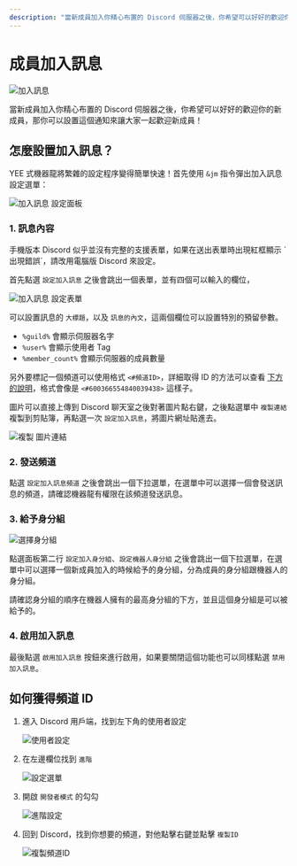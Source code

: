 ---
description: "當新成員加入你精心布置的 Discord 伺服器之後，你希望可以好好的歡迎你的新成員，那你可以設置這個通知來讓大家一起歡迎新成員！"
---

# 成員加入訊息


![加入訊息](@static/docs/join-message/join-message-index.jpg)

當新成員加入你精心布置的 Discord 伺服器之後，你希望可以好好的歡迎你的新成員，那你可以設置這個通知來讓大家一起歡迎新成員！

## 怎麼設置加入訊息？

<Adsense />

YEE 式機器龍將繁雜的設定程序變得簡單快速！首先使用 `&jm` 指令彈出加入訊息設定選單：

![加入訊息 設定面板](@static/docs/join-message/join-message-panel.png)

### 1. 訊息內容

<Warning title="我想先警告你">
  手機版本 Discord 似乎並沒有完整的支援表單，如果在送出表單時出現紅框顯示
  `出現錯誤`，請改用電腦版 Discord 來設定。
</Warning>

首先點選 `設定加入訊息` 之後會跳出一個表單，並有四個可以輸入的欄位，

![加入訊息 設定表單](@static/docs/join-message/join-message-form.png)

可以設置訊息的 `大標題`，以及 `訊息的內文`，這兩個欄位可以設置特別的預留參數。

- `%guild%` 會顯示伺服器名字
- `%user%` 會顯示使用者 Tag
- `%member_count%` 會顯示伺服器的成員數量

另外要標記一個頻道可以使用格式 `<#頻道ID>`，詳細取得 ID 的方法可以查看 [下方的說明](#如何獲得頻道-id)，格式會像是 `<#600366554840039438>` 這樣子。

圖片可以直接上傳到 Discord 聊天室之後對著圖片點右鍵，之後點選單中 `複製連結` 複製到剪貼簿，再點選一次 `設定加入訊息`，將圖片網址貼進去。

<Adsense />

![複製 圖片連結](@static/docs/join-message/copy-image-url.png)

### 2. 發送頻道

點選 `設定加入訊息頻道` 之後會跳出一個下拉選單，在選單中可以選擇一個會發送訊息的頻道，請確認機器龍有權限在該頻道發送訊息。

### 3. 給予身分組

![選擇身分組](@static/docs/join-message/select-role.png)

點選面板第二行 `設定加入身分組`、`設定機器人身分組` 之後會跳出一個下拉選單，在選單中可以選擇一個新成員加入的時候給予的身分組，分為成員的身分組跟機器人的身分組。

請確認身分組的順序在機器人擁有的最高身分組的下方，並且這個身分組是可以被給予的。

### 4. 啟用加入訊息

最後點選 `啟用加入訊息` 按鈕來進行啟用，如果要關閉這個功能也可以同樣點選 `禁用加入訊息`。

## 如何獲得頻道 ID

1. 進入 Discord 用戶端，找到左下角的使用者設定

   ![使用者設定](@static/docs/join-message/user-settings.png)

2. 在左邊欄位找到 `進階`

   ![設定選單](@static/docs/join-message/advanced-settings.png)

3. 開啟 `開發者模式` 的勾勾

   ![進階設定](@static/docs/join-message/enable-developer-mode.png)

4. 回到 Discord，找到你想要的頻道，對他點擊右鍵並點擊 `複製ID`

   ![複製頻道ID](@static/docs/join-message/copy-channel-id.png)

<Adsense />
